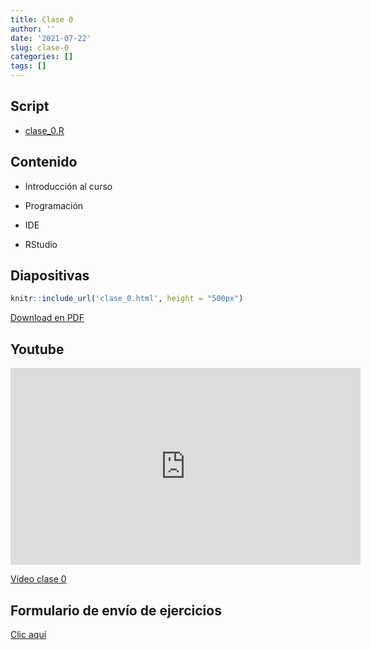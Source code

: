 ```yaml
---
title: Clase 0
author: ''
date: '2021-07-22'
slug: clase-0
categories: []
tags: []
---
```


## Script

- [clase_0.R](clase_0.R)

## Contenido 

- Introducción al curso

- Programación

- IDE

- RStudio

## Diapositivas

```r
knitr::include_url('clase_0.html', height = "500px")
```

[Download en PDF](clase_0.pdf)

## Youtube

<iframe width="560" height="315" src="https://www.youtube.com/embed/EuOmFWgb2x8" title="YouTube video player" frameborder="0" allow="accelerometer; autoplay; clipboard-write; encrypted-media; gyroscope; picture-in-picture" allowfullscreen></iframe>

[Vídeo clase 0](https://www.youtube.com/embed/EuOmFWgb2x8)

## Formulario de envío de ejercicios

[Clic aquí](https://docs.google.com/forms/d/e/1FAIpQLSeaqJzOCMnPfJxpPS6Co9dpps7gHLaA5QaYlY21XAMGDDA9sg/viewform)
